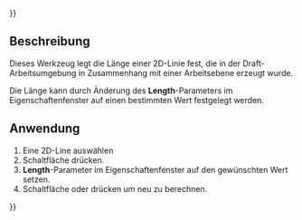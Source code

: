 {{UnfinishedDocu{{#translation:}}}}
<languages/>

{{Docnav/de
|[[Assembly3_ConstraintSketchPlane/de|Skizzierebene]]
|[[Assembly3_ConstraintEqualLength/de|Gleiche Länge]]
|[[Assembly3_Workbench/de|Assembly3]]
|IconL=Assembly_ConstraintSketchPlane.svg
|IconR=Assembly_ConstraintEqualLength.svg
|IconC=Assembly3_workbench_icon.svg
}}

{{GuiCommand/de
|Name=Assembly3 ConstraintLineLength
|Name/de=Assembly3 Linienlänge
|Icon=Assembly_ConstraintLineLength.svg
|Workbenches=[[Assembly3_Workbench/de|Assembly3]]
}}

== Beschreibung ==

Dieses Werkzeug legt die Länge einer 2D-Linie fest, die in der Draft-Arbeitsumgebung in Zusammenhang mit einer Arbeitsebene erzeugt wurde.

Die Länge kann durch Änderung des '''Length'''-Parameters im Eigenschaftenfenster auf einen bestimmten Wert festgelegt werden. 

== Anwendung == 

# Eine 2D-Line auswählen
# Schaltfläche {{Button|[[Image:Assembly_ConstraintLineLength.svg|16px]] [[Assembly3_ConstraintLineLength/de|Linienlänge]]}} drücken.
# '''Length'''-Parameter im Eigenschaftenfenster auf den gewünschten Wert setzen.
# Schaltfläche {{Button|[[Image:Assembly3_workbench_icon.svg|16px]] [[Assembly3_ResolveConstraints/de|Beziehungen berechnen]]}} oder {{Button|[[Image:Assembly_QuickSolve.svg|16px]] [[Assembly3_QuickSolve/de|Schnelle Berechnung]]}} drücken um neu zu berechnen.

   
{{Docnav/de
|[[Assembly3_ConstraintSketchPlane/de|Skizzierebene]]
|[[Assembly3_ConstraintEqualLength/de|Gleiche Länge]]
|[[Assembly3_Workbench/de|Assembly3]]
|IconL=Assembly_ConstraintSketchPlane.svg
|IconR=Assembly_ConstraintEqualLength.svg
|IconC=Assembly3_workbench_icon.svg
}}
{{Userdocnavi{{#translation:}}}}